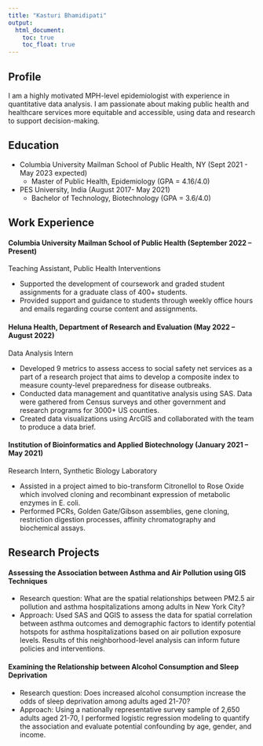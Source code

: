 ```yaml
---
title: "Kasturi Bhamidipati"
output: 
  html_document:
    toc: true
    toc_float: true
---
```



## Profile 

I am a highly motivated MPH-level epidemiologist with experience in quantitative data analysis. I am passionate about making public health and healthcare services more equitable and accessible, using data and research to support decision-making.

## Education

* Columbia University Mailman School of Public Health, NY (Sept 2021 - May 2023 expected)
  * Master of Public Health, Epidemiology (GPA = 4.16/4.0)
  
* PES University, India (August 2017- May 2021)
  * Bachelor of Technology, Biotechnology (GPA = 3.6/4.0)

## Work Experience 

#### Columbia University Mailman School of Public Health (September 2022 – Present)
Teaching Assistant, Public Health Interventions

- Supported the development of coursework and graded student assignments for a graduate class of 400+ students.
- Provided support and guidance to students through weekly office hours and emails regarding course content and assignments.

#### Heluna Health, Department of Research and Evaluation (May 2022 – August 2022)
Data Analysis Intern 

- Developed 9 metrics to assess access to social safety net services as a part of a research project that aims to develop a composite index to measure county-level preparedness for disease outbreaks.
- Conducted data management and quantitative analysis using SAS. Data were gathered from Census surveys and other government and research programs for 3000+ US counties.
- Created data visualizations using ArcGIS and collaborated with the team to produce a data brief.

#### Institution of Bioinformatics and Applied Biotechnology (January 2021 – May 2021)
Research Intern, Synthetic Biology Laboratory

- Assisted in a project aimed to bio-transform Citronellol to Rose Oxide which involved cloning and recombinant expression of metabolic enzymes in E. coli.
- Performed PCRs, Golden Gate/Gibson assemblies, gene cloning, restriction digestion processes, affinity chromatography and biochemical assays.

## Research Projects 

#### Assessing the Association between Asthma and Air Pollution using GIS Techniques 

- Research question: What are the spatial relationships between PM2.5 air pollution and asthma hospitalizations among adults in New York City?
- Approach: Used SAS and QGIS to assess the data for spatial correlation between asthma outcomes and demographic factors to identify potential hotspots for asthma hospitalizations based on air pollution exposure levels. Results of this neighborhood-level analysis can inform future policies and interventions.

#### Examining the Relationship between Alcohol Consumption and Sleep Deprivation

- Research question: Does increased alcohol consumption increase the odds of sleep deprivation among adults aged 21-70?
- Approach: Using a nationally representative survey sample of 2,650 adults aged 21-70, I performed logistic regression modeling to quantify the association and evaluate potential confounding by age, gender, and income.


